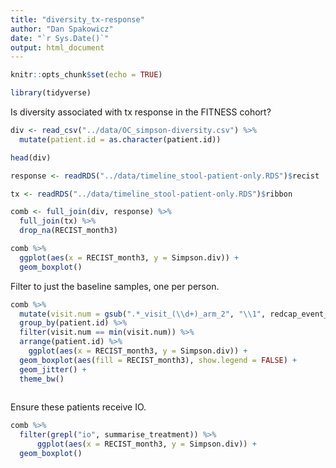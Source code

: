 ```yaml
---
title: "diversity_tx-response"
author: "Dan Spakowicz"
date: "`r Sys.Date()`"
output: html_document
---
```


```r
knitr::opts_chunk$set(echo = TRUE)

library(tidyverse)
```

Is diversity associated with tx response in the FITNESS cohort?

```r
div <- read_csv("../data/OC_simpson-diversity.csv") %>%
  mutate(patient.id = as.character(patient.id))

head(div)
```

```r
response <- readRDS("../data/timeline_stool-patient-only.RDS")$recist

tx <- readRDS("../data/timeline_stool-patient-only.RDS")$ribbon 
```

```r
comb <- full_join(div, response) %>%
  full_join(tx) %>%
  drop_na(RECIST_month3)
```

```r
comb %>%
  ggplot(aes(x = RECIST_month3, y = Simpson.div)) +
  geom_boxplot()
```
Filter to just the baseline samples, one per person. 

```r
comb %>%
  mutate(visit.num = gsub(".*_visit_(\\d+)_arm_2", "\\1", redcap_event_name)) %>%
  group_by(patient.id) %>%
  filter(visit.num == min(visit.num)) %>%
  arrange(patient.id) %>%
    ggplot(aes(x = RECIST_month3, y = Simpson.div)) +
  geom_boxplot(aes(fill = RECIST_month3), show.legend = FALSE) +
  geom_jitter() +
  theme_bw() 
  
```
Ensure these patients receive IO. 

```r
comb %>%
  filter(grepl("io", summarise_treatment)) %>%
      ggplot(aes(x = RECIST_month3, y = Simpson.div)) +
  geom_boxplot()
```

